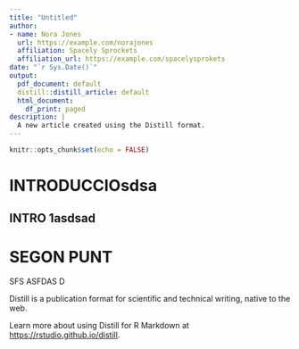 ```yaml
---
title: "Untitled"
author:
- name: Nora Jones
  url: https://example.com/norajones
  affiliation: Spacely Sprockets
  affiliation_url: https://example.com/spacelysprokets
date: "`r Sys.Date()`"
output:
  pdf_document: default
  distill::distill_article: default
  html_document:
    df_print: paged
description: |
  A new article created using the Distill format.
---
```


```r
knitr::opts_chunk$set(echo = FALSE)
```
# INTRODUCCIOsdsa
## INTRO 1asdsad
# SEGON PUNT
SFS
ASFDAS
D

Distill is a publication format for scientific and technical writing, native to the web. 

Learn more about using Distill for R Markdown at <https://rstudio.github.io/distill>.





